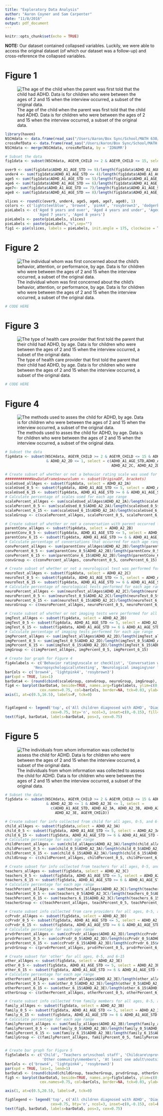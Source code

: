 ```yaml
---
title: "Exploratory Data Analysis"
author: "Aaron Coyner and Sam Carpenter"
date: "11/8/2016"
output: pdf_document
---
```


```r
knitr::opts_chunk$set(echo = TRUE)
```

**NOTE:** Our dataset contained collapsed variables. Luckily, we were able to access the original dataset (of which our dataset was a follow-up) and cross-reference the collapsed variables.

# Figure 1  

![The age of the child when the parent was first told that the child had ADHD. Data is for children who were between the ages of 2 and 15 when the interview occurred, a subset of the original data.](/Users/Aaron/Box Sync/School/MATH 630/Final Project/EDA/fig1.png)  

```r
library(haven)
NSCHdata <- data.frame(read_sas("/Users/Aaron/Box Sync/School/MATH 630/Final Project/EDA/nsdata_adhd_puf_u.sas7bdat"))
crossRefData <- data.frame(read_sas("/Users/Aaron/Box Sync/School/MATH 630/Final Project/EDA/nsch_2011_2012_puf.sas7bdat"))
NSCHdata <- merge(NSCHdata, crossRefData, by = 'IDNUMR')

# Subset the data
fig1data <- subset(NSCHdata, AGEYR_CHILD >= 2 & AGEYR_CHILD <= 15, select = ADHD_A1_AGE_STD)

over9 <- sum(fig1data$ADHD_A1_AGE_STD >= 9)/length(fig1data$ADHD_A1_AGE_STD)*100
under4 <- sum(fig1data$ADHD_A1_AGE_STD <= 4)/length(fig1data$ADHD_A1_AGE_STD)*100
age5 <- sum(fig1data$ADHD_A1_AGE_STD == 5)/length(fig1data$ADHD_A1_AGE_STD)*100
age6 <- sum(fig1data$ADHD_A1_AGE_STD == 6)/length(fig1data$ADHD_A1_AGE_STD)*100
age7<- sum(fig1data$ADHD_A1_AGE_STD == 7)/length(fig1data$ADHD_A1_AGE_STD)*100
age8 <- sum(fig1data$ADHD_A1_AGE_STD == 8)/length(fig1data$ADHD_A1_AGE_STD)*100

slices <- round(c(over9, under4, age5, age6, age7, age8), 1)
colors <- c('lightsteelblue', 'brown4', 'pink4', 'rosybrown3', 'dodgerblue4', 'cornflowerblue')
pieLabels <- c('Aged 9 years and over', 'Aged 4 years and under', 'Aged 5 years', 'Aged 6 years',
               'Aged 7 years', 'Aged 8 years')
pieLabels <- paste(pieLabels, slices)
pieLabels <- paste(pieLabels,"%",sep="")
fig1 <- pie(slices, labels = pieLabels, init.angle = 175, clockwise = T, col = colors)
```


\pagebreak  

# Figure 2  

![The individual whom was first concerned about the child's behavior, attention, or performance, by age. Data is for children who were between the ages of 2 and 15 when the interview occurred, a subset of the original data.](/Users/Aaron/Box Sync/School/MATH 630/Final Project/EDA/fig2.png)  

```r
# CODE HERE
```


\pagebreak  

# Figure 3  

![The type of health care provider that first told the parent that their child had ADHD, by age. Data is for children who were between the ages of 2 and 15 when the interview occurred, a subset of the original data.](/Users/Aaron/Box Sync/School/MATH 630/Final Project/EDA/fig3.png)  

```r
# CODE HERE
```

\pagebreak  

# Figure 4  

![The methods used to asses the child for ADHD, by age. Data is for children who were between the ages of 2 and 15 when the interview occurred, a subset of the original data.](/Users/Aaron/Box Sync/School/MATH 630/Final Project/EDA/fig4.png)  

```r
# Subset the data
fig4data <- subset(NSCHdata, AGEYR_CHILD >= 2 & AGEYR_CHILD <= 15 & ADHD_A2_2A <= 1 & ADHD_A2_2B <= 1 & ADHD_A2_2C <= 1
                   & ADHD_A2_2D <= 1, select = c(ADHD_A1_AGE_STD,ADHD_A2_2A, ADHD_A2_2B,
                                                 ADHD_A2_2C, ADHD_A2_2D, AGEYR_CHILD))

# Create subset of whether or not a behavior rating scale was used for all ages, 0-5, and 6-15
############NewDataFrame$newcolumn <- subset(OriginaDF, brackets)
scaleUsed_allAges <- subset(fig4data, select = ADHD_A2_2A)
scaleUsed_0_5 <- subset(fig4data, ADHD_A1_AGE_STD <= 5, select = ADHD_A2_2A)
scaleUsed_6_15 <- subset(fig4data, ADHD_A1_AGE_STD >= 6 & ADHD_A1_AGE_STD <= 14, select = ADHD_A2_2A)
# Calculate percentage of scales used for each age range
scalePercent_allAges <- sum(scaleUsed_allAges$ADHD_A2_2A)/length(scaleUsed_allAges$ADHD_A2_2A)*100
scalePercent_0_5 <- sum(scaleUsed_0_5$ADHD_A2_2A)/length(scaleUsed_0_5$ADHD_A2_2A)*100
scalePercent_6_15 <- sum(scaleUsed_6_15$ADHD_A2_2A)/length(scaleUsed_6_15$ADHD_A2_2A)*100
scaleGroup <- c(scalePercent_allAges, scalePercent_0_5, scalePercent_6_15)

# Create subset of whether or not a conversation with parent occurred for all ages, 0-5, and 6-15
parentConv_allAges <- subset(fig4data, select = ADHD_A2_2B)
parentConv_0_5 <- subset(fig4data, ADHD_A1_AGE_STD <= 5, select = ADHD_A2_2B)
parentConv_6_15 <- subset(fig4data, ADHD_A1_AGE_STD >= 6 & ADHD_A1_AGE_STD <= 14, select = ADHD_A2_2B)
# Calculate percentage of conversations that occurred for each age range
convPercent_allAges <- sum(parentConv_allAges$ADHD_A2_2B)/length(parentConv_allAges$ADHD_A2_2B)*100
convPercent_0_5 <- sum(parentConv_0_5$ADHD_A2_2B)/length(parentConv_0_5$ADHD_A2_2B)*100
convPercent_6_15 <- sum(parentConv_6_15$ADHD_A2_2B)/length(parentConv_6_15$ADHD_A2_2B)*100
convGroup <- c(convPercent_allAges, convPercent_0_5, convPercent_6_15)

# Create subset of whether or not a neurological test was performed for all ages, 0-5, and 6-15
neuroTest_allAges <- subset(fig4data, select = ADHD_A2_2C)
neuroTest_0_5 <- subset(fig4data, ADHD_A1_AGE_STD <= 5, select = ADHD_A2_2C)
neuroTest_6_15 <- subset(fig4data, ADHD_A1_AGE_STD >= 6 & ADHD_A1_AGE_STD <= 14, select = ADHD_A2_2C)
# Calculate percentage of neurological tests performed for each age range
neuroPercent_allAges <- sum(neuroTest_allAges$ADHD_A2_2C)/length(neuroTest_allAges$ADHD_A2_2C)*100
neuroPercent_0_5 <- sum(neuroTest_0_5$ADHD_A2_2C)/length(neuroTest_0_5$ADHD_A2_2C)*100
neuroPercent_6_15 <- sum(neuroTest_6_15$ADHD_A2_2C)/length(neuroTest_6_15$ADHD_A2_2C)*100
neuroGroup <- c(neuroPercent_allAges, neuroPercent_0_5, neuroPercent_6_15)

# Create subset of whether or not imaging tests were performed for all ages, 0-5, and 6-15
imgTest_allAges <- subset(fig4data, select = ADHD_A2_2D)
imgTest_0_5 <- subset(fig4data, ADHD_A1_AGE_STD <= 5, select = ADHD_A2_2D)
imgTest_6_15 <- subset(fig4data, ADHD_A1_AGE_STD >= 6 & ADHD_A1_AGE_STD <= 14, select = ADHD_A2_2D)
# Calculate percentage of imaging tests performed for each age range
imgPercent_allAges <- sum(imgTest_allAges$ADHD_A2_2D)/length(imgTest_allAges$ADHD_A2_2D)*100
imgPercent_0_5 <- sum(imgTest_0_5$ADHD_A2_2D)/length(imgTest_0_5$ADHD_A2_2D)*100
imgPercent_6_15 <- sum(imgTest_6_15$ADHD_A2_2D)/length(imgTest_6_15$ADHD_A2_2D)*100
imgGroup <- c(imgPercent_allAges, imgPercent_0_5, imgPercent_6_15)

# Create bar graph for Figure 4
fig4xlabels <- c('Behavior rating\nscale or checklist', 'Conversation with\nparent about behavior',
             'Neuropsychological\ntesting', 'Neurological imaging\nor laboratory tests')
barCols <- c('brown4', 'lightpink4', 'rosybrown3')
par(xpd = TRUE, las=1)
barData4 <- (round(cbind(scaleGroup, convGroup, neuroGroup, imgGroup), 1))
fig4 <- barplot(barData4, beside=TRUE, names.arg=fig4xlabels, ylim=c(0,110), cex.axis=0.75,
                cex.names=0.75, col=barCols, border=NA, tck=0.03, ylab='Percent')
axis(1, at=c(0.5,16.5), labels=F, tck=0)


fig4legend <- legend('top', c('All children diagnosed with ADHD', 'Diagnosed at ages 0-5','Diagnosed at ages 6-15'),
                     cex=0.75, bty='n', ncol=3, inset=c(0,-0.15), fill=barCols, border=barCols)
text(fig4, barData4, labels=barData4, pos=3, cex=0.75)
```


\pagebreak  

# Figure 5  

![The individuals from whom information was collected to assess the child for ADHD. Data is for children who were between the ages of 2 and 15 when the interview occurred, a subset of the original data.](/Users/Aaron/Box Sync/School/MATH 630/Final Project/EDA/fig5.png)  

```r
# Subset the data
fig5data <- subset(NSCHdata, AGEYR_CHILD >= 2 & AGEYR_CHILD <= 15 & ADHD_A2_3A <= 1 & ADHD_A2_3B <= 1 & ADHD_A2_3C <= 1
                   & ADHD_A2_3D <= 1 & ADHD_A2_3E <= 1, select = 
                     c(ADHD_A1_AGE_STD, ADHD_A2_3A, ADHD_A2_3B, ADHD_A2_3C, ADHD_A2_3D,
                       ADHD_A2_3E, AGEYR_CHILD))

# Create subset for info collected from child for all ages, 0-5, and 6-15
child_allAges <- subset(fig5data,select = ADHD_A2_3A)
child_0_5 <- subset(fig5data, ADHD_A1_AGE_STD <= 5, select = ADHD_A2_3A)
child_6_15 <- subset(fig5data, ADHD_A1_AGE_STD >= 6 & ADHD_A1_AGE_STD <= 14, select = ADHD_A2_3A)
# Calculate percentage for each age range
childPercent_allAges <- sum(child_allAges$ADHD_A2_3A)/length(child_allAges$ADHD_A2_3A)*100
childPercent_0_5 <- sum(child_0_5$ADHD_A2_3A)/length(child_0_5$ADHD_A2_3A)*100
childPercent_6_15 <- sum(child_6_15$ADHD_A2_3A)/length(child_6_15$ADHD_A2_3A)*100
childGroup <- c(childPercent_allAges, childPercent_0_5, childPercent_6_15)

# Create subset for info collected from teachers for all ages, 0-5, and 6-15
teachers_allAges <- subset(fig5data, select = ADHD_A2_3C)
teachers_0_5 <- subset(fig5data, ADHD_A1_AGE_STD <= 5, select = ADHD_A2_3C)
teachers_6_15 <- subset(fig5data, ADHD_A1_AGE_STD >= 6 & ADHD_A1_AGE_STD <= 14, select = ADHD_A2_3C)
# Calculate percentage for each age range
teachPercent_allAges <- sum(teachers_allAges$ADHD_A2_3C)/length(teachers_allAges$ADHD_A2_3C)*100
teachPercent_0_5 <- sum(teachers_0_5$ADHD_A2_3C)/length(teachers_0_5$ADHD_A2_3C)*100
teachPercent_6_15 <- sum(teachers_6_15$ADHD_A2_3C)/length(teachers_6_15$ADHD_A2_3C)*100
teacherGroup <- c(teachPercent_allAges, teachPercent_0_5, teachPercent_6_15)

# Create subset info collected from care providers for all ages, 0-5, and 6-15
ccPrvdr_allAges <- subset(fig5data, select = ADHD_A2_3D)
ccPrvdr_0_5 <- subset(fig5data, ADHD_A1_AGE_STD <= 5, select = ADHD_A2_3D)
ccPrvdr_6_15 <- subset(fig5data, ADHD_A1_AGE_STD >= 6 & ADHD_A1_AGE_STD <= 14, select = ADHD_A2_3D)
# Calculate percentage for each age range
prvdrPercent_allAges <- sum(ccPrvdr_allAges$ADHD_A2_3D)/length(ccPrvdr_allAges$ADHD_A2_3D)*100
prvdrPercent_0_5 <- sum(ccPrvdr_0_5$ADHD_A2_3D)/length(ccPrvdr_0_5$ADHD_A2_3D)*100
prvdrPercent_6_15 <- sum(ccPrvdr_6_15$ADHD_A2_3D)/length(ccPrvdr_6_15$ADHD_A2_3D)*100
prvdrGroup <- c(prvdrPercent_allAges, prvdrPercent_0_5, prvdrPercent_6_15)

# Create subset for 'other' for all ages, 0-5, and 6-15
other_allAges <- subset(fig5data, select = ADHD_A2_3E)
other_0_5 <- subset(fig5data, ADHD_A1_AGE_STD <= 5, select = ADHD_A2_3E)
other_6_15 <- subset(fig5data, ADHD_A1_AGE_STD >= 6 & ADHD_A1_AGE_STD <= 14, select = ADHD_A2_3E)
# Calculate percentage for each age range
otherPercent_allAges <- sum(other_allAges$ADHD_A2_3E)/length(other_allAges$ADHD_A2_3E)*100
otherPercent_0_5 <- sum(other_0_5$ADHD_A2_3E)/length(other_0_5$ADHD_A2_3E)*100
otherPercent_6_15 <- sum(other_6_15$ADHD_A2_3E)/length(other_6_15$ADHD_A2_3E)*100
otherGroup <- c(otherPercent_allAges, otherPercent_0_5, otherPercent_6_15)

# Create subset info collected from family members for all ages, 0-5, and 6-15
family_allAges <- subset(fig5data, select = ADHD_A2_3B)
family_0_5 <- subset(fig5data, ADHD_A1_AGE_STD <= 5, select = ADHD_A2_3B)
family_6_15 <- subset(fig5data, ADHD_A1_AGE_STD >= 6 & ADHD_A1_AGE_STD <= 14, select = ADHD_A2_3B)
# Calculate percentage for each age range
familyPercent_allAges <- sum(family_allAges$ADHD_A2_3B)/length(family_allAges$ADHD_A2_3B)*100
familyPercent_0_5 <- sum(family_0_5$ADHD_A2_3B)/length(family_0_5$ADHD_A2_3B)*100
familyPercent_6_15 <- sum(family_6_15$ADHD_A2_3B)/length(family_6_15$ADHD_A2_3B)*100
familyGroup <- c(familyPercent_allAges, familyPercent_0_5, familyPercent_6_15)


# Create bar graph for Figure 5
fig5xlabels <- c('Child', 'Teachers or\nschool staff', 'Childcare\nproviders',
                 'Other community\nmembers', 'At least one adult\noutside the family')
barCols <- c('brown4', 'lightpink4', 'rosybrown3')
par(xpd = TRUE, las=1, lend=1)
barData5 <- (round(cbind(childGroup, teacherGroup, prvdrGroup, otherGroup, familyGroup), 1))
fig5 <- barplot(barData5, beside=TRUE, names.arg=fig5xlabels, ylim=c(0,110), cex.axis=0.75,
                cex.names=0.75, col=barCols, border=NA, tck=0.03, ylab='Percent')

axis(1, at=c(0.5,20.5), labels=F, tck=0)

fig5legend <- legend('top', c('All children diagnosed with ADHD', 'Diagnosed at ages 0-5','Diagnosed at ages 6-15'),
                     cex=0.75, bty='n', ncol=3, inset=c(0,-0.15), col=barCols, lty=1, lwd=10)
text(fig5, barData5, labels=barData5, pos=3, cex=0.75)
```

